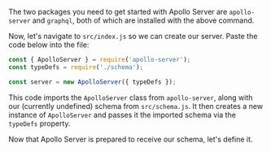 The two packages you need to get started with Apollo Server are `apollo-server` and `graphql`, both of which are installed with the above command.

Now, let's navigate to `src/index.js` so we can create our server. Paste the code below into the file:

```js:title=src/index.js
const { ApolloServer } = require('apollo-server');
const typeDefs = require('./schema');

const server = new ApolloServer({ typeDefs });
```

This code imports the `ApolloServer` class from `apollo-server`, along with our (currently undefined) schema from `src/schema.js`. It then creates a new instance of `ApolloServer` and passes it the imported schema via the `typeDefs` property.

Now that Apollo Server is prepared to receive our schema, let's define it.

